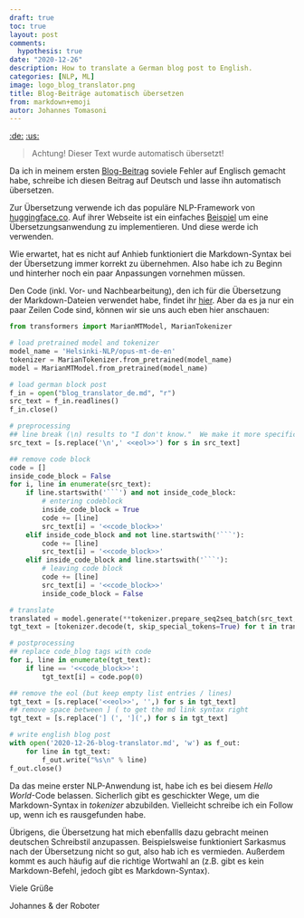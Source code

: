 ```yaml
---
draft: true
toc: true
layout: post
comments:
  hypothesis: true
date: "2020-12-26"
description: How to translate a German blog post to English.
categories: [NLP, ML]
image: logo_blog_translator.png
title: Blog-Beiträge automatisch übersetzen
from: markdown+emoji
autor: Johannes Tomasoni
---
```


[:de:](index-de.html) [:us:](index.html)

> Achtung! Dieser Text wurde automatisch übersetzt!

Da ich in meinem ersten [Blog-Beitrag](https://datamuni.com/@joatom/a-handful-of-bricks-from-sql-to-pandas) soviele Fehler auf Englisch gemacht habe, schreibe ich diesen Beitrag auf Deutsch und lasse ihn automatisch übersetzen.

Zur Übersetzung verwende ich das populäre NLP-Framework von [huggingface.co](https://huggingface.co/transformers/index.html). Auf ihrer Webseite ist ein einfaches [Beispiel](https://huggingface.co/transformers/model_doc/marian.html) um eine Übersetzungsanwendung zu implementieren. Und diese werde ich verwenden.

Wie erwartet, hat es nicht auf Anhieb funktioniert die Markdown-Syntax bei der Übersetzung immer korrekt zu übernehmen.
Also habe ich zu Beginn und hinterher noch ein paar Anpassungen vornehmen müssen.

Den Code (inkl. Vor- und Nachbearbeitung), den ich für die Übersetzung der Markdown-Dateien verwendet habe, findet ihr [hier](https://github.com/joatom/blog-resources/tree/main/blog_translator).
Aber da es ja nur ein paar Zeilen Code sind, können wir sie uns auch eben hier anschauen:

```python
from transformers import MarianMTModel, MarianTokenizer

# load pretrained model and tokenizer
model_name = 'Helsinki-NLP/opus-mt-de-en'
tokenizer = MarianTokenizer.from_pretrained(model_name)
model = MarianMTModel.from_pretrained(model_name)

# load german block post
f_in = open("blog_translator_de.md", "r")
src_text = f_in.readlines()
f_in.close()

# preprocessing
## line break (\n) results to "I don't know."  We make it more specific:
src_text = [s.replace('\n',' <<eol>>') for s in src_text]

## remove code block
code = []
inside_code_block = False
for i, line in enumerate(src_text):
    if line.startswith('```') and not inside_code_block:
        # entering codeblock
        inside_code_block = True
        code += [line]
        src_text[i] = '<<code_block>>'
    elif inside_code_block and not line.startswith('```'):
        code += [line]
        src_text[i] = '<<code_block>>'
    elif inside_code_block and line.startswith('```'):
        # leaving code block
        code += [line]
        src_text[i] = '<<code_block>>'
        inside_code_block = False

# translate
translated = model.generate(**tokenizer.prepare_seq2seq_batch(src_text, return_tensors="pt"))
tgt_text = [tokenizer.decode(t, skip_special_tokens=True) for t in translated]

# postprocessing
## replace code_blog tags with code
for i, line in enumerate(tgt_text):
    if line == '<<code_block>>':
        tgt_text[i] = code.pop(0)

## remove the eol (but keep empty list entries / lines)
tgt_text = [s.replace('<<eol>>', '',) for s in tgt_text]
## remove space between ] ( to get the md link syntax right
tgt_text = [s.replace('] (', '](',) for s in tgt_text]

# write english blog post
with open('2020-12-26-blog-translator.md', 'w') as f_out:
    for line in tgt_text:
        f_out.write("%s\n" % line)
f_out.close()
```

Da das meine erster NLP-Anwendung ist, habe ich es bei diesem *Hello World*-Code belassen. Sicherlich gibt es geschickter Wege, um die Markdown-Syntax in *tokenizer* abzubilden. Vielleicht schreibe ich ein Follow up, wenn ich es rausgefunden habe.

Übrigens, die Übersetzung hat mich ebenfallls dazu gebracht meinen deutschen Schreibstil anzupassen.
Beispielsweise funktioniert Sarkasmus nach der Übersetzung nicht so gut, also hab ich es vermieden.
Außerdem kommt es auch häufig auf die richtige Wortwahl an (z.B. gibt es kein Markdown-Befehl, jedoch gibt es Markdown-Syntax).

Viele Grüße

Johannes & der Roboter
